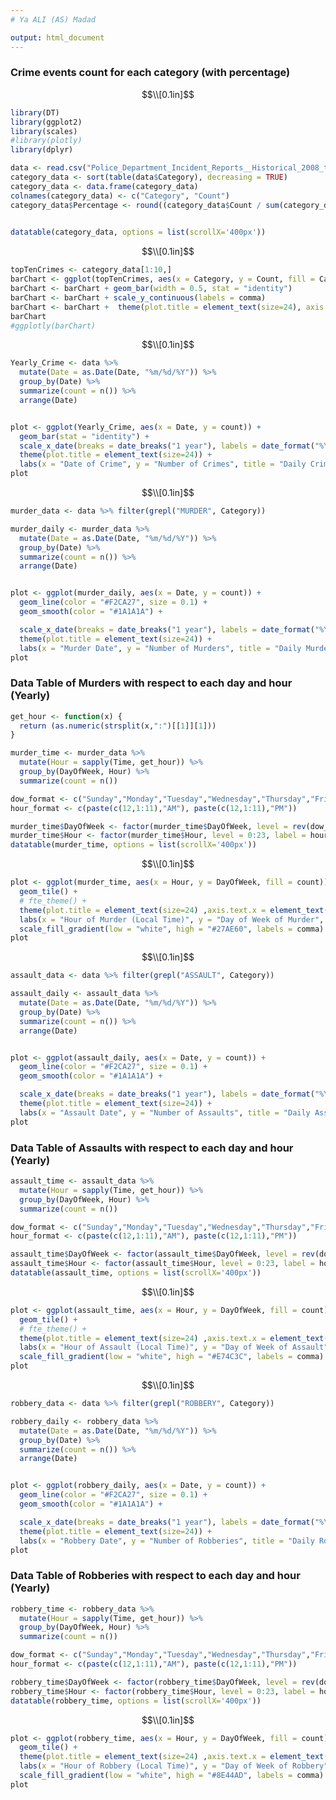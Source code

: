 ---
# Ya ALI (AS) Madad

output: html_document
---

### Crime events count for each category (with percentage)

$$\\[0.1in]$$
```{r echo=FALSE, warning=FALSE, message=FALSE}

library(DT)
library(ggplot2)
library(scales)
#library(plotly)
library(dplyr)

data <- read.csv("Police_Department_Incident_Reports__Historical_2008_to_feb_2021.csv")
category_data <- sort(table(data$Category), decreasing = TRUE)
category_data <- data.frame(category_data)
colnames(category_data) <- c("Category", "Count")
category_data$Percentage <- round((category_data$Count / sum(category_data$Count)) * 100, digits = 4)
 

datatable(category_data, options = list(scrollX='400px'))

```
$$\\[0.1in]$$
```{r fig.height=10, fig.width=10, echo=FALSE, warning=FALSE, message=FALSE}
topTenCrimes <- category_data[1:10,] 
barChart <- ggplot(topTenCrimes, aes(x = Category, y = Count, fill = Category))
barChart <- barChart + geom_bar(width = 0.5, stat = "identity")
barChart <- barChart + scale_y_continuous(labels = comma)
barChart <- barChart +  theme(plot.title = element_text(size=24), axis.text.x = element_text(angle = 90)) + labs(title = "Visualization of the Top 10 Crime Categories")
barChart
#ggplotly(barChart)
```
$$\\[0.1in]$$
```{r fig.height=10, fig.width=10, echo=FALSE, warning=FALSE, message=FALSE}
Yearly_Crime <- data %>%
  mutate(Date = as.Date(Date, "%m/%d/%Y")) %>%
  group_by(Date) %>%
  summarize(count = n()) %>%
  arrange(Date)


plot <- ggplot(Yearly_Crime, aes(x = Date, y = count)) +
  geom_bar(stat = "identity") +
  scale_x_date(breaks = date_breaks("1 year"), labels = date_format("%Y")) +
  theme(plot.title = element_text(size=24)) +
  labs(x = "Date of Crime", y = "Number of Crimes", title = "Daily Crimes in San Francisco from 2008 – 2021")
plot
```

$$\\[0.1in]$$

```{r fig.height=10, fig.width=10, echo=FALSE, warning=FALSE, message=FALSE}
murder_data <- data %>% filter(grepl("MURDER", Category))

murder_daily <- murder_data %>%
  mutate(Date = as.Date(Date, "%m/%d/%Y")) %>%
  group_by(Date) %>%
  summarize(count = n()) %>%
  arrange(Date)


plot <- ggplot(murder_daily, aes(x = Date, y = count)) +
  geom_line(color = "#F2CA27", size = 0.1) +
  geom_smooth(color = "#1A1A1A") +

  scale_x_date(breaks = date_breaks("1 year"), labels = date_format("%Y")) +
  theme(plot.title = element_text(size=24)) +
  labs(x = "Murder Date", y = "Number of Murders", title = "Daily Murders in San Francisco from 2008 – 2021")
plot
```


### Data Table of Murders with respect to each day and hour (Yearly)


```{r fig.width=10, echo=FALSE, warning=FALSE, message=FALSE}
get_hour <- function(x) {
  return (as.numeric(strsplit(x,":")[[1]][1]))
}

murder_time <- murder_data %>%
  mutate(Hour = sapply(Time, get_hour)) %>%
  group_by(DayOfWeek, Hour) %>%
  summarize(count = n())

dow_format <- c("Sunday","Monday","Tuesday","Wednesday","Thursday","Friday","Saturday")
hour_format <- c(paste(c(12,1:11),"AM"), paste(c(12,1:11),"PM"))

murder_time$DayOfWeek <- factor(murder_time$DayOfWeek, level = rev(dow_format))
murder_time$Hour <- factor(murder_time$Hour, level = 0:23, label = hour_format)
datatable(murder_time, options = list(scrollX='400px'))
```

$$\\[0.1in]$$


```{r fig.height=10, fig.width=10, echo=FALSE, warning=FALSE, message=FALSE}
plot <- ggplot(murder_time, aes(x = Hour, y = DayOfWeek, fill = count)) +
  geom_tile() +
  # fte_theme() +
  theme(plot.title = element_text(size=24) ,axis.text.x = element_text(angle = 90, vjust = 0.6), legend.title = element_blank(), legend.position="top", legend.direction="horizontal", legend.key.width=unit(2, "cm"), legend.key.height=unit(0.25, "cm"), legend.margin=unit(-0.5,"cm"), panel.margin=element_blank()) +
  labs(x = "Hour of Murder (Local Time)", y = "Day of Week of Murder", title = "Number of Murders in San Francisco from 2008 – 2021") +
  scale_fill_gradient(low = "white", high = "#27AE60", labels = comma)
plot
```
$$\\[0.1in]$$

```{r fig.height=10, fig.width=10, echo=FALSE, warning=FALSE, message=FALSE}
assault_data <- data %>% filter(grepl("ASSAULT", Category))

assault_daily <- assault_data %>%
  mutate(Date = as.Date(Date, "%m/%d/%Y")) %>%
  group_by(Date) %>%
  summarize(count = n()) %>%
  arrange(Date)


plot <- ggplot(assault_daily, aes(x = Date, y = count)) +
  geom_line(color = "#F2CA27", size = 0.1) +
  geom_smooth(color = "#1A1A1A") +

  scale_x_date(breaks = date_breaks("1 year"), labels = date_format("%Y")) +
  theme(plot.title = element_text(size=24)) +
  labs(x = "Assault Date", y = "Number of Assaults", title = "Daily Assaults in San Francisco from 2008 – 2021")
plot
```


### Data Table of Assaults with respect to each day and hour (Yearly)


```{r fig.width=10, echo=FALSE, warning=FALSE, message=FALSE}

assault_time <- assault_data %>%
  mutate(Hour = sapply(Time, get_hour)) %>%
  group_by(DayOfWeek, Hour) %>%
  summarize(count = n())

dow_format <- c("Sunday","Monday","Tuesday","Wednesday","Thursday","Friday","Saturday")
hour_format <- c(paste(c(12,1:11),"AM"), paste(c(12,1:11),"PM"))

assault_time$DayOfWeek <- factor(assault_time$DayOfWeek, level = rev(dow_format))
assault_time$Hour <- factor(assault_time$Hour, level = 0:23, label = hour_format)
datatable(assault_time, options = list(scrollX='400px'))
```

$$\\[0.1in]$$


```{r fig.height=10, fig.width=10, echo=FALSE, warning=FALSE, message=FALSE}
plot <- ggplot(assault_time, aes(x = Hour, y = DayOfWeek, fill = count)) +
  geom_tile() +
  # fte_theme() +
  theme(plot.title = element_text(size=24) ,axis.text.x = element_text(angle = 90, vjust = 0.6), legend.title = element_blank(), legend.position="top", legend.direction="horizontal", legend.key.width=unit(2, "cm"), legend.key.height=unit(0.25, "cm"), legend.margin=unit(-0.5,"cm"), panel.margin=element_blank()) +
  labs(x = "Hour of Assault (Local Time)", y = "Day of Week of Assault", title = "Number of Assaults in San Francisco from 2008 – 2021") +
  scale_fill_gradient(low = "white", high = "#E74C3C", labels = comma)
plot
```
$$\\[0.1in]$$

```{r fig.height=10, fig.width=10, echo=FALSE, warning=FALSE, message=FALSE}
robbery_data <- data %>% filter(grepl("ROBBERY", Category))

robbery_daily <- robbery_data %>%
  mutate(Date = as.Date(Date, "%m/%d/%Y")) %>%
  group_by(Date) %>%
  summarize(count = n()) %>%
  arrange(Date)


plot <- ggplot(robbery_daily, aes(x = Date, y = count)) +
  geom_line(color = "#F2CA27", size = 0.1) +
  geom_smooth(color = "#1A1A1A") +

  scale_x_date(breaks = date_breaks("1 year"), labels = date_format("%Y")) +
  theme(plot.title = element_text(size=24)) +
  labs(x = "Robbery Date", y = "Number of Robberies", title = "Daily Robberies in San Francisco from 2008 – 2021")
plot
```


### Data Table of Robberies with respect to each day and hour (Yearly)



```{r fig.width=10, echo=FALSE, warning=FALSE, message=FALSE}

robbery_time <- robbery_data %>%
  mutate(Hour = sapply(Time, get_hour)) %>%
  group_by(DayOfWeek, Hour) %>%
  summarize(count = n())

dow_format <- c("Sunday","Monday","Tuesday","Wednesday","Thursday","Friday","Saturday")
hour_format <- c(paste(c(12,1:11),"AM"), paste(c(12,1:11),"PM"))

robbery_time$DayOfWeek <- factor(robbery_time$DayOfWeek, level = rev(dow_format))
robbery_time$Hour <- factor(robbery_time$Hour, level = 0:23, label = hour_format)
datatable(robbery_time, options = list(scrollX='400px'))
```

$$\\[0.1in]$$


```{r fig.height=10, fig.width=10, echo=FALSE, warning=FALSE, message=FALSE}
plot <- ggplot(robbery_time, aes(x = Hour, y = DayOfWeek, fill = count)) +
  geom_tile() +
  theme(plot.title = element_text(size=24) ,axis.text.x = element_text(angle = 90, vjust = 0.6), legend.title = element_blank(), legend.position="top", legend.direction="horizontal", legend.key.width=unit(2, "cm"), legend.key.height=unit(0.25, "cm"), legend.margin=unit(-0.5,"cm"), panel.margin=element_blank()) +
  labs(x = "Hour of Robbery (Local Time)", y = "Day of Week of Robbery", title = "Number of Robberies in San Francisco from 2008 – 2021") +
  scale_fill_gradient(low = "white", high = "#8E44AD", labels = comma)
plot
```